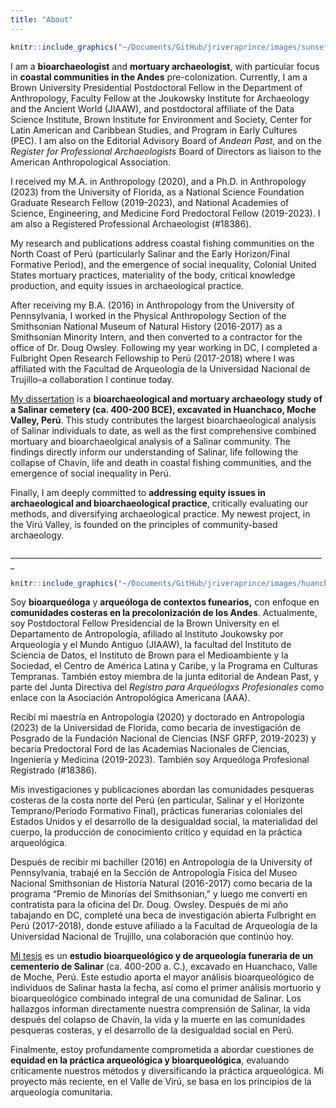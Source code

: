 ```yaml
---
title: "About"
---
```


```r
knitr::include_graphics("~/Documents/GitHub/jriveraprince/images/sunset.png")
```

I am a **bioarchaeologist** and **mortuary archaeologist**, with particular focus in **coastal communities in the Andes** pre-colonization. Currently, I am a Brown University Presidential Postdoctoral Fellow in the Department of Anthropology, Faculty Fellow at the Joukowsky Institute for Archaeology and the Ancient World (JIAAW), and postdoctoral affiliate of the Data Science Institute, Brown Institute for Environment and Society, Center for Latin American and Caribbean Studies, and Program in Early Cultures (PEC). I am also on the Editorial Advisory Board of *Andean Past*, and on the *Register for Professional Archaeologists* Board of Directors as liaison to the American Anthropological Association.

I received my M.A. in Anthropology (2020), and a Ph.D. in Anthropology (2023) from the University of Florida, as a National Science Foundation Graduate Research Fellow (2019-2023), and National Academies of Science, Engineering, and Medicine Ford Predoctoral Fellow (2019-2023). I am also a Registered Professional Archaeologist (#18386).

My research and publications address coastal fishing communities on the North Coast of Perú (particularly Salinar and the Early Horizon/Final Formative Period), and the emergence of social inequality, Colonial United States mortuary practices, materiality of the body, critical knowledge production, and equity issues in archaeological practice.

After receiving my B.A. (2016) in Anthropology from the University of Pennsylvania, I worked in the Physical Anthropology Section of the Smithsonian National Museum of Natural History (2016-2017) as a Smithsonian Minority Intern, and then converted to a contractor for the office of Dr. Doug Owsley. Following my year working in DC, I completed a Fulbright Open Research Fellowship to Perú (2017-2018) where I was affiliated with the Facultad de Arqueología de la Universidad Nacional de Trujillo--a collaboration I continue today.

[My dissertation](https://www.proquest.com/docview/2878367267) is a **bioarchaeological and mortuary archaeology study of a Salinar cemetery (ca. 400-200 BCE), excavated in Huanchaco, Moche Valley, Perú**. This study contributes the largest bioarchaeological analysis of Salinar individuals to date, as well as the first comprehensive combined mortuary and bioarchaeolgical analysis of a Salinar community. The findings directly inform our understanding of Salinar, life following the collapse of Chavín, life and death in coastal fishing communities, and the emergence of social inequality in Perú.

Finally, I am deeply committed to **addressing equity issues in archaeological and bioarchaeological practice**, critically evaluating our methods, and diversifying archaeological practice. My newest project, in the Virú Valley, is founded on the principles of community-based archaeology.

\_\_\_\_\_\_\_\_\_\_\_\_\_\_\_\_\_\_\_\_\_\_\_\_\_\_\_\_\_\_\_\_\_\_\_\_\_\_\_\_\_\_\_\_\_\_\_\_\_\_\_\_\_\_\_\_\_\_\_\_\_\_\_\_\_\_\_\_\_\_\_\_\_\_\_\_\_\_\_

```r
knitr::include_graphics("~/Documents/GitHub/jriveraprince/images/huanchaco2.png")
```

Soy **bioarqueóloga** y **arqueóloga de contextos funearios,** con enfoque en **comunidades costeras en la precolonización de los Andes**. Actualmente, soy Postdoctoral Fellow Presidencial de la Brown University en el Departamento de Antropología, afiliado al Instituto Joukowsky por Arqueología y el Mundo Antiguo (JIAAW), la facultad del Instituto de Sciencia de Datos, el Instituto de Brown para el Medioambiente y la Sociedad, el Centro de América Latina y Caribe, y la Programa en Culturas Tempranas. También estoy miembra de la junta editorial de Andean Past, y parte del Junta Directiva del *Registro para Arqueólogxs Profesionales* como enlace con la Asociación Antropológica Americana (AAA).

Recibí mi maestría en Antropología (2020) y doctorado en Antropología (2023) de la Universidad de Florida, como becaria de investigación de Posgrado de la Fundación Nacional de Ciencias (NSF GRFP, 2019-2023) y becaria Predoctoral Ford de las Academias Nacionales de Ciencias, Ingeniería y Medicina (2019-2023). También soy Arqueóloga Profesional Registrado (#18386).

Mis investigaciones y publicaciones abordan las comunidades pesqueras costeras de la costa norte del Perú (en particular, Salinar y el Horizonte Temprano/Período Formativo Final), prácticas funerarias coloniales del Estados Unidos y el desarrollo de la desigualdad social, la materialidad del cuerpo, la producción de conocimiento crítico y equidad en la práctica arqueológica.

Después de recibir mi bachiller (2016) en Antropología de la University of Pennsylvania, trabajé en la Sección de Antropología Física del Museo Nacional Smithsonian de Historia Natural (2016-2017) como becaria de la programa "Premio de Minorías del Smithsonian," y luego me convertí en contratista para la oficina del Dr. Doug. Owsley. Después de mi año tabajando en DC, completé una beca de investigación abierta Fulbright en Perú (2017-2018), donde estuve afiliado a la Facultad de Arqueología de la Universidad Nacional de Trujillo, una colaboración que continúo hoy.

[Mi tesis](https://www.proquest.com/docview/2878367267) es un **estudio bioarqueológico y de arqueología funeraria de un cementerio de Salinar** (ca. 400-200 a. C.), excavado en Huanchaco, Valle de Moche, Perú. Este estudio aporta el mayor análisis bioarqueológico de individuos de Salinar hasta la fecha, así como el primer análisis mortuorio y bioarqueológico combinado integral de una comunidad de Salinar. Los hallazgos informan directamente nuestra comprensión de Salinar, la vida después del colapso de Chavín, la vida y la muerte en las comunidades pesqueras costeras, y el desarrollo de la desigualdad social en Perú.

Finalmente, estoy profundamente comprometida a abordar cuestiones de **equidad en la práctica arqueológica y bioarqueológica**, evaluando críticamente nuestros métodos y diversificando la práctica arqueológica. Mi proyecto más reciente, en el Valle de Virú, se basa en los principios de la arqueología comunitaria.
